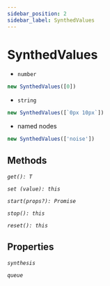 ---
sidebar_position: 2
sidebar_label: SynthedValues
---

# SynthedValues


- `number`

```js
new SynthedValues([0])
```

- `string`

```js
new SynthedValues([`0px 10px`])
```

- named nodes

```js
new SynthedValues(['noise'])
```

## Methods

*`get(): T`*

*`set (value): this`*

*`start(props?): Promise`*

*`stop(): this`*

*`reset(): this`*

## Properties

*`synthesis`*

*`queue`*
